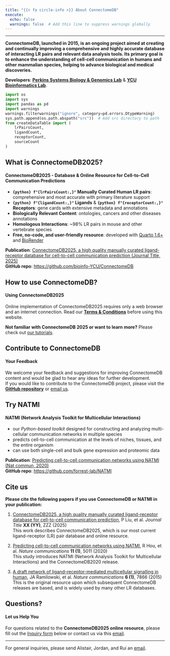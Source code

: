 ```yaml
---
title: "{{< fa circle-info >}} About ConnectomeDB"
execute:
  echo: false
  warnings: false  # Add this line to suppress warnings globally
---
```


***

**ConnectomeDB, launched in 2015, is an ongoing project aimed at creating and continually improving a comprehensive and highly accurate database of interacting LR pairs and relevant data analysis tools. Its primary goal is to enhance the understanding of cell-cell communication in humans and other mammalian species, helping to advance biological and medical discoveries.**

**Developers**: [**Perkins Systems Biology & Genomics Lab**](https://perkins.org.au/research/labs/cancer-program/systems-biology-and-genomics-overview/) & [**YCU Bioinformatics Lab**](https://www-user.yokohama-cu.ac.jp/~bioinfo/hp/).
<span class="half-break"></span>


```python
import os
import sys
import pandas as pd
import warnings
warnings.filterwarnings("ignore", category=pd.errors.DtypeWarning)
sys.path.append(os.path.abspath("src"))  # Add src directory to path
from createDataTable import (
    lrPairsCount,
    ligandCount,
    receptorCount,
    sourceCount
)

```

::: {.panel-tabset}

## **What is ConnectomeDB2025?**

#### **ConnectomeDB2025 - Database & Online Resource for Cell-to-Cell Communication Predictions**
<span class="half-break"></span>

- **`{python} f"{lrPairsCount:,}"`  Manually Curated Human LR pairs**: comprehensive and most accurate with primary literature support\
- **`{python} f"{ligandCount:,}"` Ligands** & **`{python} f"{receptorCount:,}"` Receptors**: gene cards with extensive metadata and annotations\
- **Biologically Relevant Content**: ontologies, cancers and other diseases annotations\
- **Homologous Interactions**: ~98% <variable> LR pairs in mouse and other vertebrate species\
 - **Free, no-code, and user-friendly resource**: developed with <a href='https://quarto.org/' target='_blank'>Quarto 1.6+</a> and <a href='https://www.biorender.com/' target='_blank'> BioRender</a> 

<span class="half-break"></span>
**Publication**: [ConnectomeDB2025, a high quality manually curated ligand-receptor database for cell-to-cell communication prediction (Journal Title, 2025)](about.qmd)  
**GitHub repo**: <https://github.com/bioinfo-YCU/ConnectomeDB>

## **How to use ConnectomeDB?**

#### **Using ConnectomeDB2025**
<span class="half-break"></span>

Online implementation of ConnectomeDB2025 requires only a web browser and an internet connection. Read our [**Terms & Conditions**](policy.qmd) before using this website. 

<span class="half-break"></span>
**Not familiar with ConnectomeDB 2025 or want to learn more?** Please check out [our tutorials](tutorials.qmd).

## **Contribute to ConnectomeDB**

#### **Your Feedback**
<span class="half-break"></span>

We welcome your feedback and suggestions for improving ConnectomeDB content and would be glad to hear any ideas for further development.  
If you would like to contribute to the ConnectomeDB project, please visit the [**GitHub repository**](https://github.com/bioinfo-YCU/ConnectomeDB) or [email us](mailto:need_to_think@com).

## **Try NATMI**

#### **NATMI (Network Analysis Toolkit for Multicellular Interactions)**
<span class="half-break"></span>

- our *Python-based toolkit* designed for constructing and analyzing multi-cellular communication networks in multiple species
- predicts cell-to-cell communication at the levels of niches, tissues, and the entire organism
- can use both single-cell and bulk gene expression and proteomic data

<span class="half-break"></span>

**Publication**: [Predicting cell-to-cell communication networks using NATMI (Nat commun, 2020)](https://doi.org/10.1038/s41467-020-18873-z)   
**GitHub repo**: <https://github.com/forrest-lab/NATMI> 

## **Cite us**
<span class="half-break"></span>

**Please cite the following papers if you use ConnectomeDB or NATMI in your publication:**

1. [ConnectomeDB2025, a high quality manually curated ligand-receptor database for cell-to-cell communication prediction](), P Liu, et al. *Journal Title* **XX (YY)**, ZZZ (2025)  
This work describes ConnectomeDB2025, which is our most current ligand-receptor (LR) pair database and online resource.

2. [Predicting cell-to-cell communication networks using NATMI](https://doi.org/10.1038/s41467-020-18873-z), R Hou, et al. *Nature communications* **11 (1)**, 5011 (2020)  
This study introduces NATMI (Network Analysis Toolkit for Multicellular Interactions) and the ConnectomeDB2020 release.

3. [A draft network of ligand–receptor-mediated multicellular signalling in human](https://doi.org/10.1038/ncomms8866), JA Ramilowski, et al. *Nature communications* **6 (1)**, 7866 (2015)  
This is the original resource upon which subsequent ConnectomeDB releases are based, and is widely used by many other LR databases.

## **Questions?**

#### **Let us Help You**
<span class="half-break"></span>

For questions related to the **ConnectomeDB2025 online resource**, please fill out the [Inquiry form](https://forms.gle/m7k5vygRPdTRdaTh6) below or contact us via this [email](mailto:bioinfo@yokohama-cu.ac.jp).  


***
For general inquiries, please send Alistair, Jordan, and Rui an [email](mailto:alistair.forrest@gmail.com; jordanr@yokohama-cu.ac.jp; rui.hou@research.uwa.edu.au).

:::

